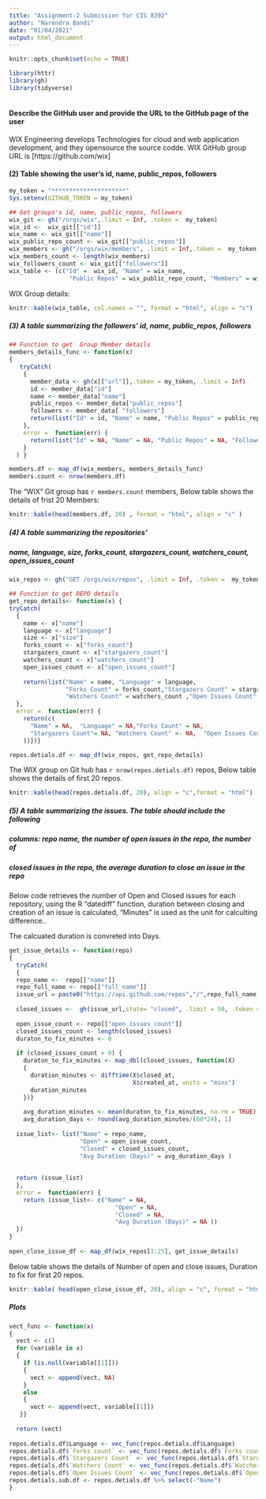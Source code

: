 ---
title: "Assignment-2 Submission for CIS 8392"
author: "Narendra Bandi"
date: "01/04/2021"
output: html_document
---
<style>
table {
  margin: auto;
  border-top: 1px solid #666;
  border-bottom: 1px solid #666;

}
table thead th { border-bottom: 1px solid #ddd; }
th, td { padding: 5px; }
thead, tfoot, tr:nth-child(even) { background: #eee; }
</style>

```{r setup, include=FALSE}
knitr::opts_chunk$set(echo = TRUE)
```

```{r echo=TRUE, message=FALSE}
library(httr)
library(gh)
library(tidyverse)
 
```

#### Describe the GitHub user and provide the URL to the GitHub page of the user 

WIX Engineering develops Technologies for cloud and web application development, and they opensource the source codde.
WIX GitHub group URL is [https://github.com/wix]

#### (2) Table showing the user's id, name, public_repos, followers
```{r echo=FALSE}
my_token = "*********************"
Sys.setenv(GITHUB_TOKEN = my_token)
```

```{r echo = TRUE}
## Get groups's id, name, public_repos, followers
wix_git <- gh("/orgs/wix",.limit = Inf, .token =  my_token)
wix_id <-  wix_git[["id"]]
wix_name <- wix_git[["name"]]
wix_public_repo_count <- wix_git[["public_repos"]]
wix_members <- gh("/orgs/wix/members", .limit = Inf,.token =  my_token) 
wix_members_count <- length(wix_members)
wix_followers_count <- wix_git[["followers"]]
wix_table <- (c("Id" =  wix_id, "Name" = wix_name, 
                 "Public Repos" = wix_public_repo_count, "Members" = wix_members_count))


```

WIX Group details:

```{r echo=TRUE, message = F}
knitr::kable(wix_table, col.names = "", format = "html", align = "c")
```


##### (3) A table summarizing the followers' id, name, public_repos, followers

```{r echo=TRUE, message=F}
## Function to get  Group Member details
members_details_func <- function(x)
{
   tryCatch(
    {
      member_data <- gh(x[["url"]],.token = my_token, .limit = Inf)
      id <- member_data["id"]
      name <- member_data["name"]
      public_repos <- member_data["public_repos"]
      followers <- member_data[ "followers"]
      return(list("Id" = id, "Name" = name, "Public Repos" = public_repos, "Followers" = followers))
    },
    error =  function(err) {
      return(list("Id" = NA, "Name" = NA, "Public Repos" = NA, "Followers" = NA))
    }
  ) }

members.df <- map_df(wix_members, members_details_func)
members.count <- nrow(members.df)
```


The "WIX" Git group has `r members.count` members, Below table shows the details of frist 20 Members:


```{r echo= TRUE, message=F}
knitr::kable(head(members.df, 20) , format = "html", align = "c" )

```

##### (4) A table summarizing the repositories'
##### name, language, size, forks_count, stargazers_count, watchers_count, open_issues_count

```{r echo= TRUE, message=F}
wix_repos <- gh("GET /orgs/wix/repos", .limit = Inf, .token =  my_token)
```

```{r echo = TRUE, message=F}
## Function to get REPO details
get_repo_details<- function(x) {
tryCatch(
  {
    name <- x["name"]
    language <- x["language"]
    size <- x["size"]
    forks_count <- x["forks_count"]
    stargazers_count <- x["stargazers_count"]
    watchers_count <- x["watchers_count"]
    open_issues_count <- x["open_issues_count"]
    
    return(list("Name" = name, "Language" = language,
                "Forks Count" = forks_count,"Stargazers Count" = stargazers_count,
                "Watchers Count" = watchers_count ,"Open Issues Count" = open_issues_count))
  },
  error =  function(err) {
    return(c(
      "Name" = NA,  "Language" = NA,"Forks Count" = NA,
      "Stargazers Count"= NA, "Watchers Count" <- NA,  "Open Issues Count" <- NA
    ))})}

repos.detials.df <- map_df(wix_repos, get_repo_details)
```

The WIX group on Git hub has `r nrow(repos.detials.df)` repos, Below table shows the details of first 20 repos.

```{r echo= TRUE,message=FALSE}
knitr::kable(head(repos.detials.df, 20), align = "c",format = "html")
```

##### (5) A table summarizing the issues. The table should include the following
##### columns: repo name, the number of open issues in the repo, the number of
##### closed issues in the repo, the average duration to close an issue in the repo

Below code retrieves the number of Open and Closed issues for each repository, using the 
R "datediff" function, duration between closing and creation of an issue is calculated, "Minutes" is used as the unit for calculting difference..

The calcuated duration is convreted into Days.


```{r echo= TRUE,message = F}


get_issue_details <- function(repo)
{
  tryCatch(
  {
  repo_name <-  repo[["name"]]
  repo_full_name <- repo[["full_name"]]
  issue_url = paste0("https://api.github.com/repos","/",repo_full_name,"/", "issues")
  
  closed_issues <-  gh(issue_url,state= "closed", .limit = 50, .token = my_token )
  
  open_issue_count <- repo[["open_issues_count"]]
  closed_issues_count <- length(closed_issues)
  duraton_to_fix_minutes <- 0
  
  if (closed_issues_count > 0) {
    duraton_to_fix_minutes <- map_dbl(closed_issues, function(X)
    {
      duration_minutes <- difftime(X$closed_at, 
                                   X$created_at, units = "mins")
      duration_minutes
    })}
  
    avg_duration_minutes <- mean(duraton_to_fix_minutes, na.rm = TRUE)
    avg_duration_days <- round(avg_duration_minutes/(60*24), 1)
  
  issue_list<- list("Name" = repo_name,
                    "Open" = open_issue_count, 
                    "Closed" = closed_issues_count,
                    "Avg Duration (Days)" = avg_duration_days )
  
  
  return (issue_list)
  },
  error =  function(err) {
    return (issue_list<- c("Name" = NA,
                              "Open" = NA, 
                              "Closed" = NA,
                              "Avg Duration (Days)" = NA ))
  })
}
 
open_close_issue_df <- map_df(wix_repos[1:25], get_issue_details)

```
 Below table shows the details of Number of  open and close issues, Duration to fix for first 20 repos.

```{r echo= TRUE,message=FALSE}
knitr::kable( head(open_close_issue_df, 20), align = "c", format = "html")
```


#####  Plots
```{r echo= FALSE}
vect_func <- function(x)
{
  vect <- c()
  for (variable in x) 
  {
    if (is.null(variable[[1]]))
    {
      vect <- append(vect, NA)
    }
    else
    {
      vect <- append(vect, variable[[1]])
   }}
  
  return (vect)
  
repos.detials.df$Language <- vec_func(repos.detials.df$Language)
repos.detials.df$`Forks count` <- vec_func(repos.detials.df$`Forks count`)
repos.detials.df$`Stargazers Count` <- vec_func(repos.detials.df$`Stargazers Count` )
repos.detials.df$`Watchers Count` <- vec_func(repos.detials.df$`Watchers Count`)
repos.detials.df$`Open Issues Count` <- vec_func(repos.detials.df$`Open Issues Count`)
repos.detials.sub.df <- repos.detials.df %>% select(-"Name")
}
```



